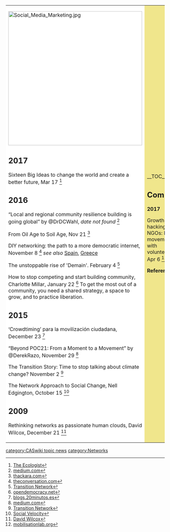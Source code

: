 {| cellpadding="8" cellspacing="0"
|- valign="top" 
| style="background:white" width="52%"|
[[File:Social Media Marketing.jpg|left|424px]]<br clear=left>
{{topicnews|[[Networks]]}}

== 2017 ==

Sixteen Big Ideas to change the world and create a better future, Mar 17 <ref>[http://www.theecologist.org/campaigning/2988691/sixteen_big_ideas_to_change_the_world_and_create_a_better_future.html The Ecologist]</ref>

== 2016 ==

“Local and regional community resilience building is going global” by @DrDCWahl, ''date not found'' <ref>[https://medium.com/@designforsustainability/local-and-regional-community-resilience-building-is-going-global-bf8b3dce93a4 medium.com]</ref>

From Oil Age to Soil Age, Nov 21 <ref>[http://thackara.com/sustainability-design/from-oil-age-to-soil-age/ thackara.com]</ref>

DIY networking: the path to a more democratic internet, November 8 <ref>[https://theconversation.com/diy-networking-the-path-to-a-more-democratic-internet-67216 theconversation.com]</ref> ''see also'' [[Spain#Video|Spain]], [[Greece#Video|Greece]]

The unstoppable rise of 'Demain'. February 4 <ref>[https://www.transitionnetwork.org/blogs/rob-hopkins/2016-02/unstoppable-rise-demain Transition Network]</ref>

How to stop competing and start building community, Charlotte Millar, January 22 <ref>[https://www.opendemocracy.net/transformation/charlotte-millar/how-to-stop-competing-and-start-building-community opendemocracy.net]</ref> To get the most out of a community, you need a shared strategy, a space to grow, and to practice liberation.

== 2015 ==

‘Crowdtiming’ para la movilización ciudadana, December 23 <ref>[http://blogs.20minutos.es/capeando-la-crisis/2015/12/23/crowdtiming-para-la-movilizacion-ciudadana/ blogs.20minutos.es]</ref>

“Beyond POC21: From a Moment to a Movement” by @DerekRazo, November 29 <ref>[https://medium.com/enspiral-tales/beyond-poc21-from-a-moment-to-a-movement-46ae0177276c#.basa1co1u medium.com]</ref>

The Transition Story: Time to stop talking about climate change? November 2 <ref>[https://www.transitionnetwork.org/blogs/rob-hopkins/2015-11/transition-story-time-stop-talking-about-climate-change Transition Network]</ref>

The Network Approach to Social Change, Nell Edgington, October 15 <ref>[http://www.socialvelocity.net/2015/10/the-network-approach-to-social-change/ Social Velocity]</ref>

== 2009 ==

Rethinking networks as passionate human clouds, David Wilcox, December 21 <ref>[http://socialreporter.com/?p=692/ David Wilcox]</ref>

| style="background:khaki" |

__TOC__

== Comment ==

'''2017'''

Growth hacking for NGOs: Building movements with volunteers, Apr 6 <ref>[https://mobilisationlab.org/growth-hacking-ngo-nonprofit-volunteers/ mobilisationlab.org]</ref>


'''References'''
{{Attrib sca ref|Building networks}}
<references/>

|}


{{scaendmenu}}
[[category:CASwiki topic news]]
[[category:Networks]]